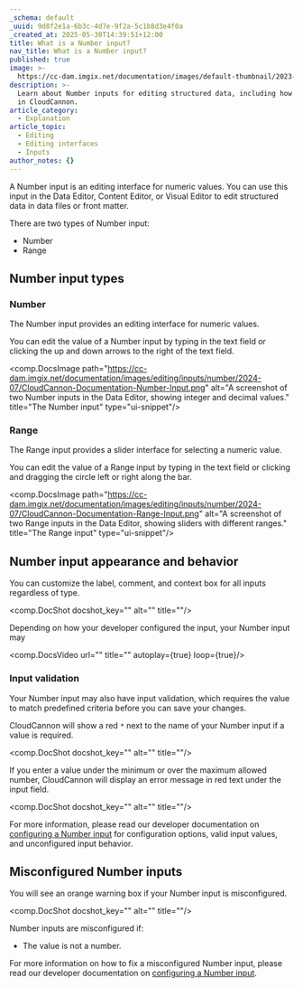 ```yaml
---
_schema: default
_uuid: 9d8f2e1a-6b3c-4d7e-9f2a-5c1b8d3e4f0a
_created_at: 2025-05-30T14:39:51+12:00
title: What is a Number input?
nav_title: What is a Number input?
published: true
image: >-
  https://cc-dam.imgix.net/documentation/images/default-thumbnail/2023-Q4/CloudCannon-Documentation-Thumbnail.png
description: >-
  Learn about Number inputs for editing structured data, including how they work
  in CloudCannon.
article_category:
  - Explanation
article_topic:
  - Editing
  - Editing interfaces
  - Inputs
author_notes: {}
---
```

A Number input is an editing interface for numeric values. You can use this input in the Data Editor, Content Editor, or Visual Editor to edit structured data in data files or front matter.

There are two types of Number input:

* Number
* Range

## Number input types

### Number

The Number input provides an editing interface for numeric values.

You can edit the value of a Number input by typing in the text field or clicking the up and down arrows to the right of the text field.

<comp.DocsImage path="https://cc-dam.imgix.net/documentation/images/editing/inputs/number/2024-07/CloudCannon-Documentation-Number-Input.png" alt="A screenshot of two Number inputs in the Data Editor, showing integer and decimal values." title="The Number input" type="ui-snippet"/>

### Range

The Range input provides a slider interface for selecting a numeric value.

You can edit the value of a Range input by typing in the text field or clicking and dragging the circle left or right along the bar.

<comp.DocsImage path="https://cc-dam.imgix.net/documentation/images/editing/inputs/number/2024-07/CloudCannon-Documentation-Range-Input.png" alt="A screenshot of two Range inputs in the Data Editor, showing sliders with different ranges." title="The Range input" type="ui-snippet"/>

## Number input appearance and behavior

You can customize the label, comment, and context box for all inputs regardless of type.

<comp.DocShot docshot_key="" alt="" title=""/>

Depending on how your developer configured the input, your Number input may

<comp.DocsVideo url="" title="" autoplay={true} loop={true}/>

### Input validation

Your Number input may also have input validation, which requires the value to match predefined criteria before you can save your changes.

CloudCannon will show a red `*` next to the name of your Number input if a value is required.

<comp.DocShot docshot_key="" alt="" title=""/>

If you enter a value under the minimum or over the maximum allowed number, CloudCannon will display an error message in red text under the input field.

<comp.DocShot docshot_key="" alt="" title=""/>

For more information, please read our developer documentation on [configuring a Number input](/documentation/articles/configure-a-number-input/) for configuration options, valid input values, and unconfigured input behavior.

## Misconfigured Number inputs

You will see an orange warning box if your Number input is misconfigured.

<comp.DocShot docshot_key="" alt="" title=""/>

Number inputs are misconfigured if:

* The value is not a number.

For more information on how to fix a misconfigured Number input, please read our developer documentation on [configuring a Number input](/documentation/articles/configure-a-number-input/).